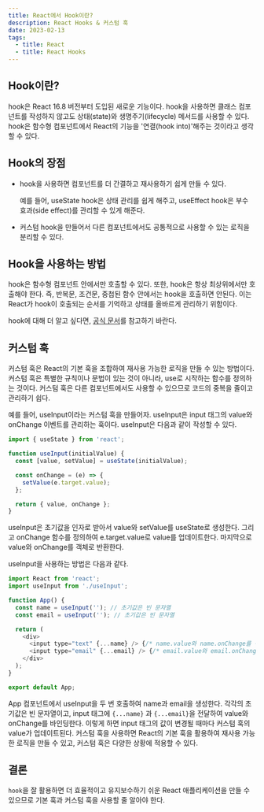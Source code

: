 ```yaml
---
title: React에서 Hook이란?
description: React Hooks & 커스텀 훅
date: 2023-02-13
tags:
  - title: React
  - title: React Hooks
---
```


## Hook이란?

hook은 React 16.8 버전부터 도입된 새로운 기능이다. hook을 사용하면 클래스 컴포넌트를 작성하지 않고도 상태(state)와 생명주기(lifecycle) 메서드를 사용할 수 있다.
hook은 함수형 컴포넌트에서 React의 기능을 '연결(hook into)'해주는 것이라고 생각할 수 있다.

## Hook의 장점

- hook을 사용하면 컴포넌트를 더 간결하고 재사용하기 쉽게 만들 수 있다.

  예를 들어, useState hook은 상태 관리를 쉽게 해주고, useEffect hook은 부수 효과(side effect)를 관리할 수 있게 해준다.

- 커스텀 hook을 만들어서 다른 컴포넌트에서도 공통적으로 사용할 수 있는 로직을 분리할 수 있다.

## Hook을 사용하는 방법

hook은 함수형 컴포넌트 안에서만 호출할 수 있다.
또한, hook은 항상 최상위에서만 호출해야 한다. 즉, 반복문, 조건문, 중첩된 함수 안에서는 hook을 호출하면 안된다.
이는 React가 hook이 호출되는 순서를 기억하고 상태를 올바르게 관리하기 위함이다.

hook에 대해 더 알고 싶다면, [공식 문서](https://react.dev/reference/react)를 참고하기 바란다.

## 커스텀 훅

커스텀 훅은 React의 기본 훅을 조합하여 재사용 가능한 로직을 만들 수 있는 방법이다.
커스텀 훅은 특별한 규칙이나 문법이 있는 것이 아니라, use로 시작하는 함수를 정의하는 것이다.
커스텀 훅은 다른 컴포넌트에서도 사용할 수 있으므로 코드의 중복을 줄이고 관리하기 쉽다.

예를 들어, useInput이라는 커스텀 훅을 만들어자.
useInput은 input 태그의 value와 onChange 이벤트를 관리하는 훅이다.
useInput은 다음과 같이 작성할 수 있다.

```js
import { useState } from 'react';

function useInput(initialValue) {
  const [value, setValue] = useState(initialValue);

  const onChange = (e) => {
    setValue(e.target.value);
  };

  return { value, onChange };
}
```

useInput은 초기값을 인자로 받아서 value와 setValue를 useState로 생성한다.
그리고 onChange 함수를 정의하여 e.target.value로 value를 업데이트한다.
마지막으로 value와 onChange를 객체로 반환한다.

useInput을 사용하는 방법은 다음과 같다.

```js
import React from 'react';
import useInput from './useInput';

function App() {
  const name = useInput(''); // 초기값은 빈 문자열
  const email = useInput(''); // 초기값은 빈 문자열

  return (
    <div>
      <input type="text" {...name} /> {/* name.value와 name.onChange를 전달 */}
      <input type="email" {...email} /> {/* email.value와 email.onChange를 전달 */}
    </div>
  );
}

export default App;
```

App 컴포넌트에서 useInput을 두 번 호출하여 name과 email을 생성한다.
각각의 초기값은 빈 문자열이고, input 태그에 `{...name}` 과 `{...email}`을 전달하여 value와 onChange를 바인딩한다.
이렇게 하면 input 태그의 값이 변경될 때마다 커스텀 훅의 value가 업데이트된다.
커스텀 훅을 사용하면 React의 기본 훅을 활용하여 재사용 가능한 로직을 만들 수 있고, 커스텀 훅은 다양한 상황에 적용할 수 있다.

## 결론

`hook`을 잘 활용하면 더 효율적이고 유지보수하기 쉬운 React 애플리케이션을 만들 수 있으므로 기본 훅과 커스텀 훅을 사용할 줄 알아야 한다.

